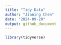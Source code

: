 ```yaml
---
title: "Tidy Data"
author: "Jianing Chen"
date: "2024-09-20"
output: github_document
---
```


```r
library(tidyverse)
```

